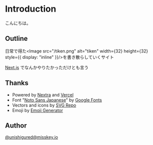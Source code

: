
# Introduction

こんにちは。

## Outline

日常で得た<Image src="/tiken.png" alt="tiken" width={32} height={32} style={{ display: "inline" }}/>を書き散らしていくサイト

[Next.js](https://nextjs.org/) でなんかやりたかっただけとも言う

## Thanks

- Powered by [Nextra](https://nextra.site/) and [Vercel](https://vercel.com/)
- Font "[Noto Sans Japanese](https://fonts.google.com/noto/specimen/Noto+Sans+JP)" by [Google Fonts](https://fonts.google.com/)
- Vectors and icons by [SVG Repo](https://www.svgrepo.com)
- Emoji by [Emoji Generator](https://emoji-gen.ninja/)

## Author

[@unishigured@misskey.io](https://misskey.io/@unishigured)

<script
  src="https://notestock.osa-p.net/_js/notestock_widget.js"
  defer
></script>

<link
  href="https://notestock.osa-p.net/_css/widget_mastodon.css"
  rel="stylesheet"
/>

<div className="mastodon_design" style={{ margin: "1rem" }}>
  <div className="ns-container dark" style={{ background: "inherit" }}>
    <ins
      data-title="Notes"
      data-acct="unishigured@misskey.io"
      data-limit="30"
      data-nocss="1"
    ></ins>
  </div>
</div>
